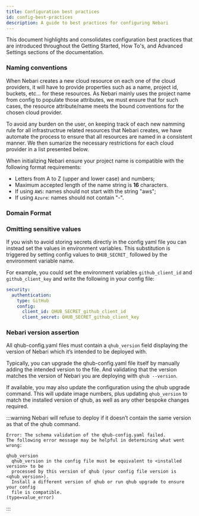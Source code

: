 ```yaml
---
title: Configuration best practices
id: config-best-practices
description: A guide to best practices for configuring Nebari
---
```


This document highlights and consolidates configuration best practices that are introduced throughout the Getting Started, How To's, and Advanced Settings sections of the documentation.

### Naming conventions

When Nebari creates a new cloud resource on each one of the cloud providers, it will have to provide properties such as a name, project id, buckets, etc... for these resources.
As Nebari mainly uses the project name from config to populate those attributes, we must ensure that for such cases, the resource attribute/name meets the bound conventions for the chosen cloud provider.

To avoid any burden on the user, on keeping track of each new namming rule for all infrastructrue related resources that Nebari creates, we have automate the process to ensure that all resources are named in a consistent manner.
We then sumarize the necessary restrictions for each cloud provider in a list presented below.

When initializing Nebari ensure your project name is compatible with the following format requirements:

- Letters from A to Z (upper and lower case) and numbers;
- Maximum accepted length of the name string is **16** characters.
- If using `AWS`: names should not start with the string "aws";
- If using `Azure`: names should not contain "-".


### Domain Format

### Omitting sensitive values

If you wish to avoid storing secrets directly in the config yaml file you can instead set the values in environment variables. This substitution is triggered by setting config
values to `QHUB_SECRET_` followed by the environment variable name.

For example, you could set the environment variables `github_client_id` and `github_client_key` and write the
following in your config file:

```yaml
security:
  authentication:
    type: GitHub
    config:
      client_id: QHUB_SECRET_github_client_id
      client_secret: QHUB_SECRET_github_client_key
```

### Nebari version assertion

All qhub-config.yaml files must contain a `qhub_version` field displaying the version of Nebari which it’s intended to be deployed with.

Typically, you can upgrade the qhub-config.yaml file itself by manually adding the intended version to the file. And validating that the version matches the version of Nebari you are deploying with `qhub --version`.

If available, you may also update the configuration using the qhub upgrade command. This will update image numbers, plus updating `qhub_version` to match the installed version of qhub, as well as any other bespoke changes required.

:::warning
Nebari will refuse to deploy if it doesn’t contain the same version as that of the qhub command.
```
Error: The schema validation of the qhub-config.yaml failed.
The following error message may be helpful in determining what went wrong:

qhub_version
  qhub_version in the config file must be equivalent to <installed version> to be
  processed by this version of qhub (your config file version is <qhub_version>).
  Install a different version of qhub or run qhub upgrade to ensure your config
  file is compatible.
(type=value_error)
```
:::
